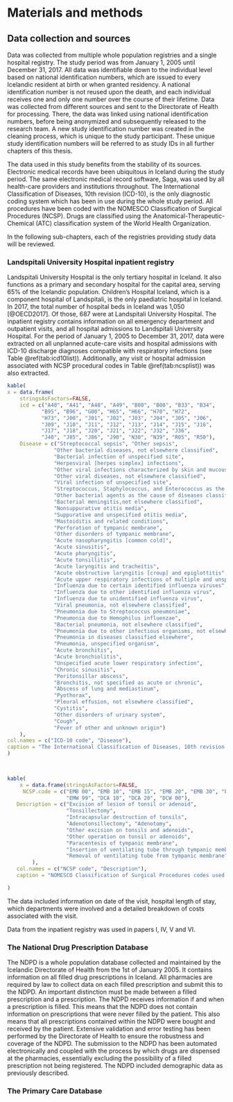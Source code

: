 # Materials and methods {#methods}

## Data collection and sources

Data was collected from multiple whole population registries and a single hospital registry.
The study period was from January 1, 2005 until December 31, 2017.
All data was identifiable down to the individual level based on national identification numbers, which are issued to every Icelandic resident at birth or when granted residency.
A national identification number is not reused upon the death, and each individual receives one and only one number over the course of their lifetime.
Data was collected from different sources and sent to the Directorate of Health for processing. 
There, the data was linked using national identification numbers, before being anonymized and subsequently released to the research team.
A new study identification number was created in the cleaning process, which is unique to the study participant.
These unique study identification numbers will be referred to as study IDs in all further chapters of this thesis. 

The data used in this study benefits from the stability of its sources.
Electronic medical records have been ubiquitous in Iceland during the study period.
The same electronic medical record software, Saga, was used by all health-care providers and institutions throughout.
The International Classification of Diseases, 10th revision (ICD-10), is the only diagnostic coding system which has been in use during the whole study period.
All procedures have been coded with the NOMESCO Classification of Surgical Procedures (NCSP). 
Drugs are classified using the Anatomical-Therapeutic-Chemical (ATC) classification system of the World Health Organization. 

In the following sub-chapters, each of the registries providing study data will be reviewed. 

### Landspitali University Hospital inpatient registry

Landspitali University Hospital is the only tertiary hospital in Iceland.
It also functions as a primary and secondary hospital for the capital area, serving 65% of the Icelandic population.
Children's Hospital Iceland, which is a component hospital of Landspitali, is the only paediatric hospital in Iceland.
In 2017, the total number of hospital beds in Iceland was 1,050 [@OECD2017].
Of those, 687 were at Landspitali University Hospital.
The inpatient registry contains information on all emergency department and outpatient visits, and all hospital admissions to Landspitali University Hospital. 
For the period of January 1, 2005 to December 31, 2017, data were extracted on all unplanned acute-care visits and hospital admissions with ICD-10 discharge diagnoses compatible with respiratory infections (see Table \@ref(tab:icd10list)).
Additionally, any visit or hospital admission associated with NCSP procedural codes in Table \@ref(tab:ncsplist)) was also extracted. 

```r
kable(
x = data.frame(
    stringsAsFactors=FALSE,
    icd = c("A40", "A41", "A48", "A49", "B00", "B08", "B33", "B34",
           "B95", "B96", "G00", "H65", "H66", "H70", "H72",
           "H73", "J00", "J01", "J02", "J03", "J04", "J05", "J06",
           "J09", "J10", "J11", "J12", "J13", "J14", "J15", "J16",
           "J17", "J18", "J20", "J21", "J22", "J32", "J36",
           "J40", "J85", "J86", "J90", "N30", "N39", "R05", "R50"),
    Disease = c("Streptococcal sepsis", "Other sepsis",
               "Other bacterial diseases, not elsewhere classified", 
               "Bacterial infection of unspecified site",
               "Herpesviral [herpes simplex] infections",
               "Other viral infections characterized by skin and mucous membrane lesions, not elsewhere classified",
               "Other viral diseases, not elsewhere classified",
               "Viral infection of unspecified site",
               "Streptococcus, Staphylococcus, and Enterococcus as the cause of diseases classified elsewhere",
               "Other bacterial agents as the cause of diseases classified elsewhere",
               "Bacterial meningitis,not elsewhere classified",
               "Nonsuppurative otitis media",
               "Suppurative and unspecified otitis media",
               "Mastoiditis and related conditions",
               "Perforation of tympanic membrane",
               "Other disorders of tympanic membrane",
               "Acute nasopharyngitis [common cold]",
               "Acute sinusitis",
               "Acute pharyngitis",
               "Acute tonsillitis",
               "Acute laryngitis and tracheitis",
               "Acute obstructive laryngitis [croup] and epiglottitis",
               "Acute upper respiratory infections of multiple and unspecified sites",
               "Influenza due to certain identified influenza viruses",
               "Influenza due to other identified influenza virus",
               "Influenza due to unidentified influenza virus",
               "Viral pneumonia, not elsewhere classified",
               "Pneumonia due to Streptococcus pneumoniae",
               "Pneumonia due to Hemophilus influenzae",
               "Bacterial pneumonia, not elsewhere classified",
               "Pneumonia due to other infectious organisms, not elsewhere classified",
               "Pneumonia in diseases classified elsewhere",
               "Pneumonia, unspecified organism",
               "Acute bronchitis",
               "Acute bronchiolitis",
               "Unspecified acute lower respiratory infection",
               "Chronic sinusitis",
               "Peritonsillar abscess",
               "Bronchitis, not specified as acute or chronic",
               "Abscess of lung and mediastinum",
               "Pyothorax",
               "Pleural effusion, not elsewhere classified",
               "Cystitis",
               "Other disorders of urinary system",
               "Cough",
               "Fever of other and unknown origin")
    ),
col.names = c("ICD-10 code", "Disease"),
caption = "The International Classification of Diseases, 10th revision codes used in the current study"
)

        
```

```r
kable(
    x = data.frame(stringsAsFactors=FALSE,
     NCSP.code = c("EMB 00", "EMB 10", "EMB 15", "EMB 20", "EMB 30", "EMB 99",
                   "EMW 99", "DCA 10", "DCA 20", "DCW 00"),
   Description = c("Excision of lesion of tonsil or adenoid",
                   "Tonsillectomy",
                   "Intracapsular destruction of tonsils",
                   "Adenotonsillectomy", "Adenotomy",
                   "Other excision on tonsils and adenoids",
                   "Other operation on tonsil or adenoids",
                   "Paracentesis of tympanic membrane",
                   "Insertion of ventilating tube through tympanic membrane",
                   "Removal of ventilating tube from tympanic membrane")
        ),
   col.names = c("NCSP code", "Description"),
   caption = "NOMESCO Classification of Surgical Procedures codes used in the current study"

)
```


The data included information on date of the visit, hospital length of stay, which departments were involved and a detailed breakdown of costs associated with the visit.

Data from the inpatient registry was used in papers I, IV, V and VI.

### The National Drug Prescription Database

The NDPD is a whole population database collected and maintained by the Icelandic Directorate of Health from the 1st of January 2005.
It contains information on all filled drug prescriptions in Iceland.
All pharmacies are required by law to collect data on each filled prescription and submit this to the NDPD.
An important distinction must be made between a filled prescription and a prescription.
The NDPD receives information if and when a prescription is filled.
This means that the NDPD does not contain information on prescriptions that were never filled by the patient.
This also means that all prescriptions contained within the NDPD were bought and received by the patient.
Extensive validation and error testing has been performed by the Directorate of Health to ensure the robustness and coverage of the NDPD.
The submission to the NDPD has been automated electronically and coupled with the process by which drugs are dispensed at the pharmacies, essentially excluding the possibility of a filled prescription not being registered. The NDPD included demographic data as previously described.

### The Primary Care Database

